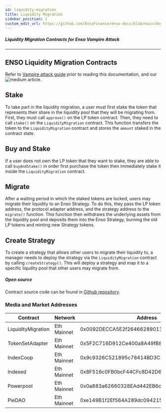 ```yaml
---
id: liquidity-migration
title: Liquidity Migration
sidebar_position: 1
custom_edit_url: https://github.com/EnsoFinance/enso-docs/blob/main/docs/smart-contracts/vampire-attack/liquidity-migration.mdx
---
```


##### Liquidity Migration Contracts for Enso Vampire Attack

---

## ENSO Liquidity Migration Contracts

Refer to [Vampire attack guide](../../guides/vampire-attack.mdx) prior to reading this documentation, and our ![medium article](https://medium.com/ensofinance/vampire-attack-6-protocols-8d1a1454ec3f).

## Stake

To take part in the liquidity migration, a user must first stake the token that represents their share in the liquidity pool that they will be migrating from. First, they must call `approve()` on the LP token contract. Then, they need to call `stake()` on the `LiquidityMigration` contract. This function transfers the token to the `LiquidityMigration` contract and stores the `amount` staked in the contract state.

## Buy and Stake

If a user does not own the LP token that they want to stake, they are able to call `buyAndStake()` in order first purchase the token then immediately stake it inside the `LiquidityMigration` contract.

## Migrate

After a waiting period in which the staked tokens are locked, users may migrate their liquidity to an Enso Strategy. To do this, they pass the LP token address, the protocol adapter address, and the strategy address to the `migrate()` function. This function then withdraws the underlying assets from the liquidity pool and deposits them into the Enso Strategy, burning the old LP tokens and minting new Strategy tokens.

## Create Strategy

To create a strategy that allows other users to migrate their liquidity to, a manager needs to deploy the strategy via the `LiquidityMigration` contract by calling `createStrategy()`. This will deploy a strategy and map it to a specific liqudity pool that other users may migrate from.

##### Open source

Contract source code can be found in [Github repository](https://github.com/EnsoFinance/Public-Vampire-Attack).

### Media and Market Addresses

| **Contract** | **Network**    | **Address**                                |
| ------------ | -------------- | ------------------------------------------ |
| LiquidityMigration        | Eth Mainnet    | 0x0092DECCA5E2f26466289011ad41465763BeA4cE |
| TokenSetAdapter           | Eth Mainnet    | 0x5F2C716D912Ce400a8A49fB87DB722e8257257A7 |
| IndexCoop                 | Eth Mainnet    | 0x9c9326C521895c78414BD3C2945e47AFC4Ef16cc |
| Indexed                   | Eth Mainnet    | 0x8F516c0FB0bcF44CFc8D42D60dAD3E4cdb35Ce26 |
| Powerpool                 | Eth Mainnet    | 0x0a883a62660328EAd442EB6c2311668ba9c12e57 |
| PieDAO                    | Eth Mainnet    | 0xe149B1f2Ef564A289dc094215835f3c8Df1695aa |
